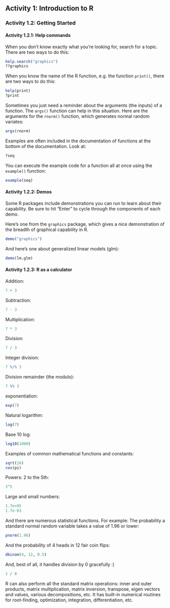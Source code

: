 ## Activity 1: Introduction to R ##

### Activity 1.2: Getting Started ###

#### Activity 1.2.1: Help commands


When you don't know exactly what you're looking for,
search for a topic.  There are two ways to do this:

```{r}
help.search("graphics")
??graphics
```

When you know the name of the R function, e.g. the function
`print()`, there are two ways to do this:
```{r}
help(print)
?print
```


Sometimes you just need a reminder about the arguments (the
inputs) of a function.  The `args()` function can help in
this situation.  Here are the arguments for the `rnorm()`
function, which generates normal random variates:
```{r}
args(rnorm)
```

Examples are often included in the documentation of functions
at the bottom of the documentation.  Look at:

```{r}
?seq
```

You can execute the example code for a function all at once
using the `example()` function:

```{r}
example(seq)
```

#### Activity 1.2.2: Demos


Some R packages include demonstrations you can run to learn
about their capability.  Be sure to hit "Enter" to
cycle through the components of each demo.

Here's one from the `graphics` package, which gives a nice
demonstration of the breadth of graphical capability in R.

```{r}
demo("graphics")
```

And here's one about generalized linear models (glm):
```{r}
demo(lm.glm)
```


#### Activity 1.2.3:  R as a calculator
Addition:
```{r}
7 + 3
```

Subtraction:
```{r}
7 - 3
```

Multiplication:
```{r}
7 * 3
```

Division:
```{r}
7 / 3
```

Integer division:
```{r}
7 %/% 3
```

Division remainder (the modulo):
```{r}
7 %% 3
```

exponentiation:
```{r}
exp(7)
```

Natural logarithm:
```{r}
log(7)
```

Base 10 log:
```{r}
log10(1000)
```

Examples of common mathematical functions and constants:
```{r}
sqrt(16)
cos(pi)
```

Powers:  2 to the 5th:
```{r}
2^5
```

Large and small numbers:
```{r}
1.7e+05
1.7e-03
```

And there are numerous statistical functions.  For example:
The probability a standard normal random variable takes
a value of 1.96 or lower:
```{r}
pnorm(1.96)
```

And the probability of 4 heads in 12 fair coin flips:
```{r}
dbinom(4, 12, 0.5)
```

And, best of all, it handles division by 0 gracefully :) 
```{r}
1 / 0
```

R can also perform all the standard matrix operations:
inner and outer products, matrix multiplication, matrix
inversion, transpose, eigen vectors and values, various
decompositions, etc.  It has built-in numerical routines for
root-finding, optimization, integration, differentiation,
etc.

